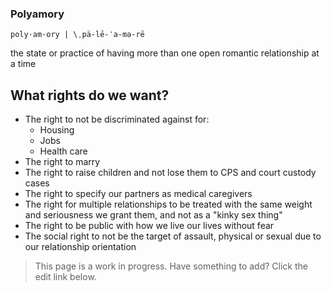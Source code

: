 
<Banner>
<h3>Polyamory</h3>

`poly·​am·​ory | \ˌpä-lē-ˈa-mə-rē`

the state or practice of having more than one open romantic relationship at a time
</Banner>

## What rights do we want?

- The right to not be discriminated against for:
  - Housing
  - Jobs
  - Health care
- The right to marry
- The right to raise children and not lose them to CPS and court custody cases
- The right to specify our partners as medical caregivers
- The right for multiple relationships to be treated with the same weight and seriousness we grant them, and not as a "kinky sex thing"
- The right to be public with how we live our lives without fear
- The social right to not be the target of assault, physical or sexual due to our relationship orientation

> This page is a work in progress. Have something to add? Click the edit link below.
